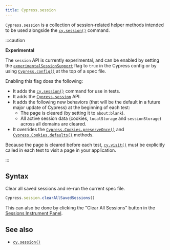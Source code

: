 ```yaml
---
title: Cypress.session
---
```


`Cypress.session` is a collection of session-related helper methods intended to
be used alongside the [`cy.session()`](/api/commands/session) command.

:::caution

**<Icon name="exclamation-triangle" /> Experimental**

The `session` API is currently experimental, and can be enabled by setting the
[`experimentalSessionSupport`](/guides/references/experiments) flag to `true` in
the Cypress config or by using [`Cypress.config()`](/api/cypress-api/config) at
the top of a spec file.

Enabling this flag does the following:

- It adds the [`cy.session()`](/api/commands/session) command for use in tests.
- It adds the [`Cypress.session`](/api/cypress-api/session) API.
- It adds the following new behaviors (that will be the default in a future
  major update of Cypress) at the beginning of each test:
  - The page is cleared (by setting it to `about:blank`).
  - All active session data (cookies, `localStorage` and `sessionStorage`)
    across all domains are cleared.
- It overrides the
  [`Cypress.Cookies.preserveOnce()`](/api/cypress-api/cookies#Preserve-Once) and
  [`Cypress.Cookies.defaults()`](/api/cypress-api/cookies#Defaults) methods.

Because the page is cleared before each test,
[`cy.visit()`](/api/commands/visit) must be explicitly called in each test to
visit a page in your application.

:::

## Syntax

Clear all saved sessions and re-run the current spec file.

```javascript
Cypress.session.clearAllSavedSessions()
```

This can also be done by clicking the "Clear All Sessions" button in the
[Sessions Instrument Panel](/api/commands/session#The-Instrument-Panel).

<DocsImage src="/img/api/session/sessions-panel.png" alt="Sessions Instrument Panel" ></DocsImage>

## See also

- [`cy.session()`](/api/commands/session)
